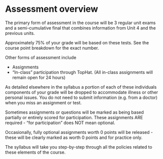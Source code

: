 # Assessment overview

The primary form of assessment in the course will be 3 regular unit exams and a semi-cumulative final that combines information from Unit 4 and the previous units.

<!-- Each test will cover about 4 1/2 weeks of materials. -->

Approximately 75% of your grade will be based on these tests.  See the course point breakdown for the exact number.

Other forms of assessment include

* Assignments
* "In-class" participation through TopHat.  (All in-class assignments will remain open for 24 hours)


<!-- * **Exam re-works**  that allow you to review the tests (these count as assignments and do not add points to your exam) -->
<!-- * Numerous short "micro-quizzes" within lectures to build vocab and test comprehension -->

As detailed elsewhere in the syllabus a portion of each of these individuals components of your grade will be dropped to accommodate illness or other personal issues.  You do not need to submit information (e.g. from a doctor) when you miss an assignment or test.

Sometimes assignments or questions will be marked as being based partially or entirely scored for participation.  These assignments ARE required - "for participation" does NOT mean optional. 

Occasionally, fully optional assignments worth 0 points will be released - these will be clearly marked as worth 0 points and for practice only.

The syllabus will take you step-by-step through all the policies related to these elements of the course.